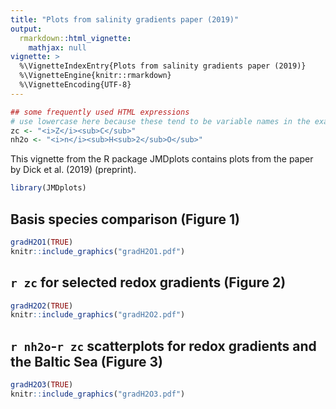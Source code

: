 ```yaml
---
title: "Plots from salinity gradients paper (2019)"
output: 
  rmarkdown::html_vignette:
    mathjax: null
vignette: >
  %\VignetteIndexEntry{Plots from salinity gradients paper (2019)}
  %\VignetteEngine{knitr::rmarkdown}
  %\VignetteEncoding{UTF-8}
---
```


```r
## some frequently used HTML expressions
# use lowercase here because these tend to be variable names in the examples
zc <- "<i>Z</i><sub>C</sub>"
nh2o <- "<i>n</i><sub>H<sub>2</sub>O</sub>"
```

This vignette from the R package JMDplots contains plots from the paper by Dick et al. (2019) (preprint).

```r
library(JMDplots)
```

## Basis species comparison (Figure 1)
```r
gradH2O1(TRUE)
knitr::include_graphics("gradH2O1.pdf")
```

## `r zc` for selected redox gradients (Figure 2)
```r
gradH2O2(TRUE)
knitr::include_graphics("gradH2O2.pdf")
```

## `r nh2o`-`r zc` scatterplots for redox gradients and the Baltic Sea (Figure 3)
```r
gradH2O3(TRUE)
knitr::include_graphics("gradH2O3.pdf")
```

